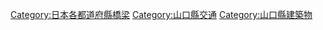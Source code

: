 {{日本行政區劃分類導航|橋梁}}
[[Category:日本各都道府縣橋梁|Category:日本各都道府縣橋梁]]
[[Category:山口縣交通|Category:山口縣交通]]
[[Category:山口縣建築物|Category:山口縣建築物]]